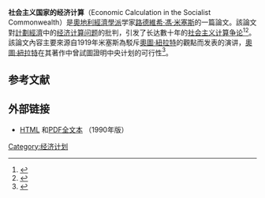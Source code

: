 '''社会主义国家的经济计算'''（Economic Calculation in the Socialist Commonwealth）是[[奧地利經濟學派|奧地利經濟學派]]学家[[路德維希·馮·米塞斯|路德維希·馮·米塞斯]]的一篇論文。該論文對[[計劃經濟|計劃經濟]]中的[[经济计算问题|经济计算问题]]的批判，引发了长达數十年的[[社会主义计算争论|社会主义计算争论]]<ref>{{cite book|last=Hacohen|first=Malachi Haim|year=2002|title=Karl Popper – The Formative Years, 1902-1945: Politics and Philosophy in Interwar Vienna|edition=reprint|publisher=[[Cambridge_University_Press|Cambridge University Press]]|isbn=978-0-521-89055-7|url=https://books.google.com/books?id=3VtHcYGp2pIC&pg=PA477|page=477|access-date=2020-11-19|archive-date=2011-06-28|archive-url=https://web.archive.org/web/20110628203143/http://books.google.com/books?id=3VtHcYGp2pIC&pg=PA477|dead-url=no}}</ref><ref>{{cite web|url=https://mises.org/library/economic-calculation-socialist-commonwealth|title=Economic Calculation in the Socialist Commonwealth|publisher=Mises Institute|accessdate=27 April 2010|archive-date=2019-09-13|archive-url=https://web.archive.org/web/20190913030435/https://mises.org/sites/default/files/Economic%20Calculation%20in%20the%20Socialist%20Commonwealth_Vol_2_3.pdf|dead-url=no}}</ref>。該論文內容主要來源自1919年米塞斯為駁斥[[奧圖·紐拉特|奧圖·紐拉特]]的觀點而发表的演讲，[[奧圖·紐拉特|奧圖·紐拉特]]在其著作中曾試圖證明中央计划的可行性<ref name="Huerta de Soto">{{cite book|last=Huerta de Soto|first=Jesús|year=2010|title=Socialism, Economic Calculation and Entrepreneurship|publisher=Edward Elgar Publishing|isbn=978-1-84980-065-5|url=https://books.google.com/books?id=OHcxcMHlXdgC&pg=PA103|pages=103–104|access-date=2020-11-19|archive-date=2011-06-28|archive-url=https://web.archive.org/web/20110628193629/http://books.google.com/books?id=OHcxcMHlXdgC&pg=PA103|dead-url=no}}</ref>。

== 参考文献 ==
{{Reflist}}

== 外部链接 ==

* [https://mises.org/econcalc.asp HTML] {{Wayback|url=https://mises.org/econcalc.asp |date=20141117110429 }}和[https://mises.org/pdf/econcalc.pdf PDF全文本] {{Wayback|url=https://mises.org/pdf/econcalc.pdf |date=20080923191714 }}（1990年版）

[[Category:经济计划|Category:经济计划]]